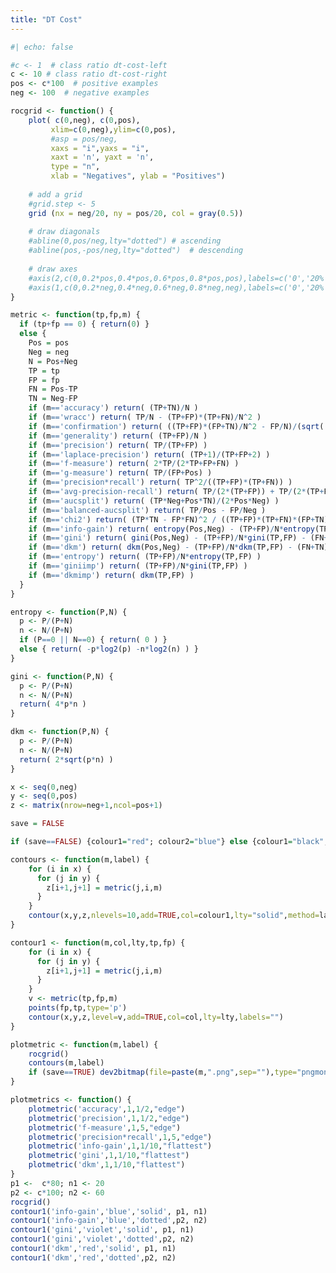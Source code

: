 ```yaml
---
title: "DT Cost"
---
```



```r
#| echo: false

#c <- 1  # class ratio dt-cost-left
c <- 10 # class ratio dt-cost-right
pos <- c*100  # positive examples
neg <- 100  # negative examples

rocgrid <- function() {
	plot( c(0,neg), c(0,pos),
		 xlim=c(0,neg),ylim=c(0,pos),
		 #asp = pos/neg,
		 xaxs = "i",yaxs = "i",
		 xaxt = 'n', yaxt = 'n',
		 type = "n",
		 xlab = "Negatives", ylab = "Positives")
	
	# add a grid
	#grid.step <- 5
	grid (nx = neg/20, ny = pos/20, col = gray(0.5))
	
	# draw diagonals
	#abline(0,pos/neg,lty="dotted")	# ascending
	#abline(pos,-pos/neg,lty="dotted")	# descending
	
	# draw axes
	#axis(2,c(0,0.2*pos,0.4*pos,0.6*pos,0.8*pos,pos),labels=c('0','20%','40%','60%','80%','100%'))
	#axis(1,c(0,0.2*neg,0.4*neg,0.6*neg,0.8*neg,neg),labels=c('0','20%','40%','60%','80%','100%'))
}

metric <- function(tp,fp,m) {
  if (tp+fp == 0) { return(0) }
  else {
    Pos = pos
    Neg = neg
    N = Pos+Neg
    TP = tp
    FP = fp
    FN = Pos-TP
    TN = Neg-FP
    if (m=='accuracy') return( (TP+TN)/N ) 
    if (m=='wracc') return( TP/N - (TP+FP)*(TP+FN)/N^2 ) 
    if (m=='confirmation') return( ((TP+FP)*(FP+TN)/N^2 - FP/N)/(sqrt((TP+FP)*(FP+TN)/N^2) - (TP+FP)*(FP+TN)/N^2) ) 
    if (m=='generality') return( (TP+FP)/N ) 
    if (m=='precision') return( TP/(TP+FP) ) 
    if (m=='laplace-precision') return( (TP+1)/(TP+FP+2) ) 
    if (m=='f-measure') return( 2*TP/(2*TP+FP+FN) ) 
    if (m=='g-measure') return( TP/(FP+Pos) ) 
    if (m=='precision*recall') return( TP^2/((TP+FP)*(TP+FN)) ) 
    if (m=='avg-precision-recall') return( TP/(2*(TP+FP)) + TP/(2*(TP+FN)) ) 
    if (m=='aucsplit') return( (TP*Neg+Pos*TN)/(2*Pos*Neg) ) 
    if (m=='balanced-aucsplit') return( TP/Pos - FP/Neg ) 
    if (m=='chi2') return( (TP*TN - FP*FN)^2 / ((TP+FP)*(TP+FN)*(FP+TN)*(FN+TN)) ) 
    if (m=='info-gain') return( entropy(Pos,Neg) - (TP+FP)/N*entropy(TP,FP) - (FN+TN)/N*entropy(FN,TN) )
    if (m=='gini') return( gini(Pos,Neg) - (TP+FP)/N*gini(TP,FP) - (FN+TN)/N*gini(FN,TN) )
    if (m=='dkm') return( dkm(Pos,Neg) - (TP+FP)/N*dkm(TP,FP) - (FN+TN)/N*dkm(FN,TN) )
    if (m=='entropy') return( (TP+FP)/N*entropy(TP,FP) )
    if (m=='giniimp') return( (TP+FP)/N*gini(TP,FP) )
    if (m=='dkmimp') return( dkm(TP,FP) )
  }
}

entropy <- function(P,N) {
  p <- P/(P+N)
  n <- N/(P+N)
  if (P==0 || N==0) { return( 0 ) }
  else { return( -p*log2(p) -n*log2(n) ) }
}

gini <- function(P,N) {
  p <- P/(P+N)
  n <- N/(P+N)
  return( 4*p*n )	
}

dkm <- function(P,N) {
  p <- P/(P+N)
  n <- N/(P+N)
  return( 2*sqrt(p*n) )	
}

x <- seq(0,neg)
y <- seq(0,pos)
z <- matrix(nrow=neg+1,ncol=pos+1)

save = FALSE

if (save==FALSE) {colour1="red"; colour2="blue"} else {colour1="black"; colour2="black"}

contours <- function(m,label) {
	for (i in x) {
	  for (j in y) {
		z[i+1,j+1] = metric(j,i,m)
	  }
	}
	contour(x,y,z,nlevels=10,add=TRUE,col=colour1,lty="solid",method=label)
}

contour1 <- function(m,col,lty,tp,fp) {
	for (i in x) {
	  for (j in y) {
		z[i+1,j+1] = metric(j,i,m)
	  }
	}
	v <- metric(tp,fp,m)
	points(fp,tp,type='p')
	contour(x,y,z,level=v,add=TRUE,col=col,lty=lty,labels="")
}

plotmetric <- function(m,label) {
	rocgrid()
	contours(m,label)
	if (save==TRUE) dev2bitmap(file=paste(m,".png",sep=""),type="pngmono",res=300)
}

plotmetrics <- function() {
	plotmetric('accuracy',1,1/2,"edge")
	plotmetric('precision',1,1/2,"edge")
	plotmetric('f-measure',1,5,"edge")
	plotmetric('precision*recall',1,5,"edge")
	plotmetric('info-gain',1,1/10,"flattest")
	plotmetric('gini',1,1/10,"flattest")
	plotmetric('dkm',1,1/10,"flattest")
}
p1 <-  c*80; n1 <- 20
p2 <- c*100; n2 <- 60
rocgrid()
contour1('info-gain','blue','solid', p1, n1)
contour1('info-gain','blue','dotted',p2, n2)
contour1('gini','violet','solid', p1, n1)
contour1('gini','violet','dotted',p2, n2)
contour1('dkm','red','solid', p1, n1)
contour1('dkm','red','dotted',p2, n2)

```